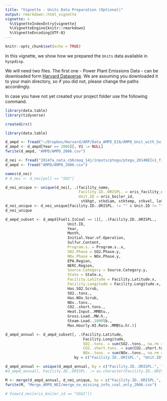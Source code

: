 ```yaml
---
title: "Vignette - Units Data Preparation (Optional)"
output: rmarkdown::html_vignette
vignette: >
  %\VignetteIndexEntry{vignette}
  %\VignetteEngine{knitr::rmarkdown}
  %\VignetteEncoding{UTF-8}
---
```


```r
knitr::opts_chunk$set(echo = TRUE)
```

In this vignette, we show how we prepared the `Units` data available in `hyspdisp`. 

We will need two files. The first one - Power Plant Emissions Data - can be downloaded form [Harvard Dataverse](https://dataverse.harvard.edu/dataset.xhtml?persistentId=doi:10.7910/DVN/M3D2NR). We are assuming you downloaded it to your main directory, so if you did not, please change the paths accordingly. 

In case you have not yet created your project folder use the following command. 

```r
library(data.table)
library(tidyverse)
```

```r
createdirs()
```

```r
library(data.table)

d_ampd <- fread("~/Dropbox/Harvard/ARP/Data_AMPD_EIA/AMPD_Unit_with_Sulfur_Content_and_Regulations_with_Facility_Attributes.csv")
d_ampd <- d_ampd[Year == 2006][, V1 := NULL]
fwrite(d_ampd, "AMPD/AMPD_2006.csv")

d_nei <- fread("2014fa_nata_cb6cmaq_14j/inputs/ptegu/ptegu_2014NEIv1_final_POINT_02nov2016_v0.csv", skip = 110)
d_ampd <- fread("AMPD/AMPD_2006.csv")

```

```r
names(d_nei)
# d_nei <- d_nei[poll == "SO2"]

d_nei_unique <- unique(d_nei[, .(facility_name, 
                                 Facility.ID..ORISPL. = oris_facility_code, 
                                 Unit.ID = oris_boiler_id,
                                  stkhgt, stkdiam, stktemp, stkvel, latitude, longitude)])
d_nei_unique <- d_nei_unique[Facility.ID..ORISPL. != "" & Unit.ID != ""]
d_nei_unique

d_ampd_subset <- d_ampd[Fuel1.IsCoal == 1][, .(Facility.ID..ORISPL.,
                            Unit.ID,
                            Year,
                            Month,
                            Initial.Year.of.Operation,
                            Sulfur.Content,
                            Program.s. = Program.s..x,
                            SO2.Phase = SO2.Phase.y,
                            NOx.Phase = NOx.Phase.y,
                            EPA.Region,
                            NERC.Region,
                            Source.Category = Source.Category.y,
                            State = State.x,
                            Facility.Latitude = Facility.Latitude.x,
                            Facility.Longitude = Facility.Longitude.x,
                            Has.SO2.Scrub,
                            SO2..tons.,
                            Has.NOx.Scrub,
                            NOx..tons.,
                            CO2..short.tons.,
                            Heat.Input..MMBtu.,
                            Gross.Load..MW.h.,
                            Steam.Load..1000lb.,
                            Max.Hourly.HI.Rate..MMBtu.hr.)]

d_ampd_annual <- d_ampd_subset[, .(Facility.Latitude,
                                   Facility.Longitude,
                                   SO2..tons. = sum(SO2..tons., na.rm = TRUE),
                                   CO2..short.tons. = sum(CO2..short.tons., na.rm = TRUE),
                                   NOx..tons. = sum(NOx..tons., na.rm = TRUE)),
                               by = c("Facility.ID..ORISPL.", "Unit.ID", "Year")]

d_ampd_annual <- unique(d_ampd_annual, by = c("Facility.ID..ORISPL.", "Unit.ID"))
#d_ampd_annual[, Facility.ID..ORISPL. := as.character(Facility.ID..ORISPL.)]

M <- merge(d_ampd_annual, d_nei_unique, by = c("Facility.ID..ORISPL.", "Unit.ID"), all.x = TRUE)
fwrite(M, "Merge_AMPD_NEI/merge_no_missing_info_coal_only_2006.csv")

# View(d_nei[oris_boiler_id == "SGU1"])
```


